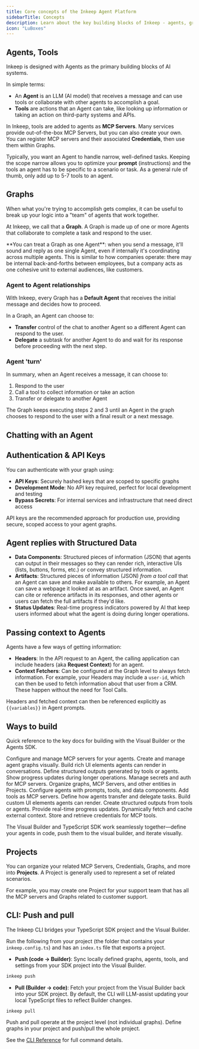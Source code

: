 ```yaml
---
title: Core concepts of the Inkeep Agent Platform
sidebarTitle: Concepts
description: Learn about the key building blocks of Inkeep - agents, graphs, tools, data components, and more.
icon: "LuBoxes"
---
```


## Agents, Tools

Inkeep is designed with Agents as the primary building blocks of AI systems.

In simple terms:
- An **Agent** is an LLM (AI model) that receives a message and can use tools or collaborate with other agents to accomplish a goal.
- **Tools** are actions that an Agent can take, like looking up information or taking an action on third-party systems and APIs.

In Inkeep, tools are added to agents as **MCP Servers**. Many services provide out-of-the-box MCP Servers, but you can also create your own. You can register MCP servers and their associated **Credentials**, then use them within Graphs.

Typically, you want an Agent to handle narrow, well-defined tasks. Keeping the scope narrow allows you to optimize your **prompt** (instructions) and the tools an agent has to be specific to a scenario or task. As a general rule of thumb, only add up to 5-7 tools to an agent.

## Graphs

When what you're trying to accomplish gets complex, it can be useful to break up your logic into a "team" of agents that work together. 

At Inkeep, we call that a **Graph**. A Graph is made up of one or more Agents that collaborate to complete a task and respond to the user.

<Tip>
**You can treat a Graph as one Agent**: when you send a message, it'll sound and reply as one single Agent, even if internally it's coordinating across multiple agents. This is similar to how companies operate: there may be internal back-and-forths between employees, but a company acts as one cohesive unit to external audiences, like customers.
</Tip>

### Agent to Agent relationships

With Inkeep, every Graph has a **Default Agent** that receives the initial message and decides how to proceed. 

In a Graph, an Agent can choose to:
- **Transfer** control of the chat to another Agent so a different Agent can respond to the user.
- **Delegate** a subtask for another Agent to do and wait for its response before proceeding with the next step.
 
### Agent 'turn'

In summary, when an Agent receives a message, it can choose to:
1. Respond to the user
2. Call a tool to collect information or take an action 
3. Transfer or delegate to another Agent

The Graph keeps executing steps 2 and 3 until an Agent in the graph chooses to respond to the user with a final result or a next message.

## Chatting with an Agent

<Snippet file="multi-agent-framework/WaysToTalkToGraph.mdx" />

## Authentication & API Keys

You can authenticate with your graph using:

- **API Keys**: Securely hashed keys that are scoped to specific graphs
- **Development Mode**: No API key required, perfect for local development and testing
- **Bypass Secrets**: For internal services and infrastructure that need direct access

API keys are the recommended approach for production use, providing secure, scoped access to your agent graphs.

## Agent replies with Structured Data

- **Data Components**: Structured pieces of information (JSON) that agents can output in their messages so they can render rich, interactive UIs (lists, buttons, forms, etc.) or convey structured information.
- **Artifacts**: Structured pieces of information (JSON) *from a tool call* that an Agent can save and make available to others. For example, an Agent can save a webpage it looked at as an artifact. Once saved, an Agent can cite or reference artifacts in its responses, and other agents or users can fetch the full artifacts if they'd like.
- **Status Updates**: Real-time progress indicators powered by AI that keep users informed about what the agent is doing during longer operations.

## Passing context to Agents

Agents have a few ways of getting information:
- **Headers**: In the API request to an Agent, the calling application can include headers (aka **Request Context**) for an agent.
- **Context Fetchers**: Can be configured at the Graph level to always fetch information. For example, your Headers may include a `user-id`, which can then be used to fetch information about that user from a CRM. These happen without the need for Tool Calls.

Headers and fetched context can then be referenced explicitly as `{{variables}}` in Agent prompts.

## Ways to build

Quick reference to the key docs for building with the Visual Builder or the Agents SDK.

<Tabs>
  <Tab title="Visual Builder">
    <Cards>
      <Card title="MCP Servers" icon="LuServer" href="/visual-builder/mcp-servers">
        Configure and manage MCP servers for your agents.
      </Card>
      <Card title="Graphs" icon="LuSpline" href="/visual-builder/graphs">
        Create and manage agent graphs visually.
      </Card>
      <Card title="Data Components" icon="LuLayoutTemplate" href="/visual-builder/data-components">
        Build rich UI elements agents can render in conversations.
      </Card>
      <Card title="Artifact Components" icon="TbInputSpark" href="/visual-builder/artifact-components">
        Define structured outputs generated by tools or agents.
      </Card>
      <Card title="Status Components" icon="LuClock" href="/visual-builder/status-components">
        Show progress updates during longer operations.
      </Card>
      <Card title="Credentials" icon="LuKey" href="/visual-builder/credentials">
        Manage secrets and auth for MCP servers.
      </Card>
      <Card title="Project Management" icon="LuFolder" href="/visual-builder/project-management">
        Organize graphs, MCP Servers, and other entities in Projects.
      </Card>
    </Cards>
  </Tab>
  <Tab title="Agents SDK">
    <Cards>
      <Card title="Agent Settings" icon="LuUser" href="/typescript-sdk/agent-configuration">
        Configure agents with prompts, tools, and data components.
      </Card>
      <Card title="MCP Servers" icon="LuHammer" href="/typescript-sdk/tools-and-mcp-servers">
        Add tools as MCP servers.
      </Card>
      <Card title="Agent Relationships" icon="LuUsers" href="/typescript-sdk/agent-relationships">
        Define how agents transfer and delegate tasks.
      </Card>
      <Card title="Data Components" icon="LuLayoutTemplate" href="/typescript-sdk/data-components">
        Build custom UI elements agents can render.
      </Card>
      <Card title="Artifact Components" icon="TbInputSpark" href="/typescript-sdk/artifact-components">
        Create structured outputs from tools or agents.
      </Card>
      <Card title="Status Updates" icon="LuClock" href="/typescript-sdk/status-updates">
        Provide real-time progress updates.
      </Card>
      <Card title="Context Fetchers" icon="LuCirclePlus" href="/typescript-sdk/context-fetchers">
        Dynamically fetch and cache external context.
      </Card>
      <Card title="Credentials" icon="LuKey" href="/typescript-sdk/credentials">
        Store and retrieve credentials for MCP tools.
      </Card>
    </Cards>
  </Tab>
</Tabs>

The Visual Builder and TypeScript SDK work seamlessly together—define your agents in code, push them to the visual builder, and iterate visually.

## Projects

You can organize your related MCP Servers, Credentials, Graphs, and more into **Projects**. A Project is generally used to represent a set of related scenarios. 

For example, you may create one Project for your support team that has all the MCP servers and Graphs related to customer support. 

## CLI: Push and pull

The Inkeep CLI bridges your TypeScript SDK project and the Visual Builder.

Run the following from your project (the folder that contains your `inkeep.config.ts`) and has an `index.ts` file that exports a project.

- **Push (code → Builder)**: Sync locally defined graphs, agents, tools, and settings from your SDK project into the Visual Builder.

```bash
inkeep push
```

- **Pull (Builder → code)**: Fetch your project from the Visual Builder back into your SDK project. By default, the CLI will LLM-assist updating your local TypeScript files to reflect Builder changes.

```bash
inkeep pull
```

<Note>
Push and pull operate at the project level (not individual graphs). Define graphs in your project and push/pull the whole project.
</Note>

See the [CLI Reference](/typescript-sdk/cli-reference) for full command details.


